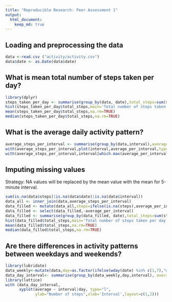```yaml
---
title: "Reproducible Research: Peer Assessment 1"
output: 
  html_document:
    keep_md: true
---
```



## Loading and preprocessing the data

```r
data <-read.csv ("activity/activity.csv")
data$date <- as.Date(data$date)

```

## What is mean total number of steps taken per day?
```r
library(dplyr)
steps_taken_per_day <- summarise(group_by(data, date),total_steps=sum(steps,na.rm=TRUE))
hist(steps_taken_per_day$total_steps,main='Total number of steps taken per day',xlab='Steps per day',col='red')
mean(steps_taken_per_day$total_steps,na.rm=TRUE)
median(steps_taken_per_day$total_steps,na.rm=TRUE)
```
## What is the average daily activity pattern?
```r
average_steps_per_interval <- summarise(group_by(data,interval),average_per_interval=mean(steps,na.rm=TRUE))
with(average_steps_per_interval,plot(interval,average_per_interval,type = "l",main='Average number of steps taken per interval',xlab='Interval',ylab='Average number of steps',col='blue'))
with(average_steps_per_interval,interval[which.max(average_per_interval)])

```
## Imputing missing values
Strategy: NA values will be replaced by the mean value with the mean for 5-minute interval.
```r
sum(is.na(data$steps)|is.na(data$date)|is.na(data$interval))
data_all <- inner_join(data,average_steps_per_interval)
data_filled <- mutate(data_all,steps=ifelse(is.na(steps),average_per_interval,steps))
data_filled <- select(data_filled,-average_per_interval)
data_filled <- summarise(group_by(data_filled, date),total_steps=sum(steps,na.rm=TRUE))
hist(data_filled$total_steps,main='Total number of steps taken per day',xlab='Steps per day',col='green')
mean(data_filled$total_steps,na.rm=TRUE)
median(data_filled$total_steps,na.rm=TRUE)

```
## Are there differences in activity patterns between weekdays and weekends?
```r
library(lubridate)
data_weekly<-mutate(data,day=as.factor(ifelse(wday(date) %in% c(1,7),"weekend","weekday")))
data_day_interval<- summarise(group_by(data_weekly,day,interval), average=mean(steps,na.rm=TRUE))
library(lattice)
with (data_day_interval, 
      xyplot(average ~ interval|day, type="l", 
             ylab="Number of steps",xlab='Interval',layout=c(1,2)))

```


